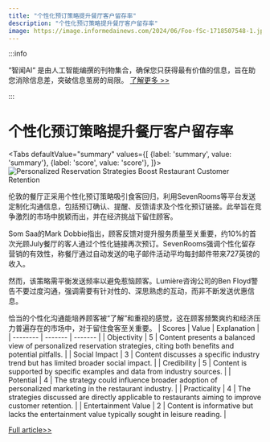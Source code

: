 ```yaml
---
title: "个性化预订策略提升餐厅客户留存率"
description: "个性化预订策略提升餐厅客户留存率"
image: https://image.informedainews.com/2024/06/Foo-fSc-1718507548-1.jpg
---
```



:::info

“智闻AI“ 是由人工智能编撰的刊物集合，确保您只获得最有价值的信息，旨在助您消除信息差，突破信息茧房的局限。  [了解更多 >>](/)

:::

# 个性化预订策略提升餐厅客户留存率


<Tabs
	defaultValue="summary"
	values={[
	{label: 'summary', value: 'summary'},
	{label: 'score', value: 'score'},
]}>
<TabItem value="summary">
<img
  src="https://image.informedainews.com/2024/06/Foo-fSc-1718507548-1.jpg"
  alt="Personalized Reservation Strategies Boost Restaurant Customer Retention"
/>



伦敦的餐厅正采用个性化预订策略吸引食客回归，利用SevenRooms等平台发送定制化沟通信息，包括预订确认、提醒、反馈请求及个性化预订链接。此举旨在竞争激烈的市场中脱颖而出，并在经济挑战下留住顾客。

Som Saa的Mark Dobbie指出，顾客反馈对提升服务质量至关重要，约10%的首次光顾July餐厅的客人通过个性化链接再次预订。SevenRooms强调个性化留存营销的有效性，称餐厅通过自动发送的电子邮件活动平均每封邮件带来727英镑的收入。

然而，该策略需平衡发送频率以避免惹恼顾客。Lumière咨询公司的Ben Floyd警告不要过度沟通，强调需要有针对性的、深思熟虑的互动，而非不断发送优惠信息。

恰当的个性化沟通能培养顾客被“了解”和重视的感觉，这在顾客频繁爽约和经济压力普遍存在的市场中，对于留住食客至关重要。
</TabItem>
<TabItem value="score">
	| Scores     | Value   | Explanation |
	| -------- | ------- | ------- |
	| Objectivity  | 5    | Content presents a balanced view of personalized reservation strategies, citing both benefits and potential pitfalls.    |
	| Social Impact | 3     | Content discusses a specific industry trend but has limited broader social impact.    |
	| Credibility    | 5    | Content is supported by specific examples and data from industry sources.    |
	| Potential    | 4    | The strategy could influence broader adoption of personalized marketing in the restaurant industry.    |
	| Practicality    | 4    | The strategies discussed are directly applicable to restaurants aiming to improve customer retention.    |
	| Entertainment Value    | 2    | Content is informative but lacks the entertainment value typically sought in leisure reading.    |
</TabItem>
</Tabs>

[Full article>>](https://www.theguardian.com/food/article/2024/jun/15/guests-like-to-be-known-restaurants-luring-diners-back-via-personal-reservations)
